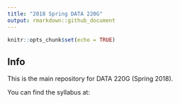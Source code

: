 ```yaml
---
title: "2018 Spring DATA 220G"
output: rmarkdown::github_document
---
```


```r
knitr::opts_chunk$set(echo = TRUE)
```

## Info

This is the main repository for DATA 220G (Spring 2018).

You can find the syllabus at:


